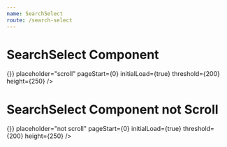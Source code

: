 ```yaml
---
name: SearchSelect
route: /search-select
---
```



# SearchSelect Component

<Playground>
  <SearchSelect
    style={{width: 180}}
    asyncSearch={() => {}}
    placeholder="scroll"
    pageStart={0}
    initialLoad={true}
    threshold={200}
    height={250}
  />
</Playground>

# SearchSelect Component not Scroll

<Playground>
  <SearchSelect
    isScroll={false}
    style={{width: 180}}
    asyncSearch={() => {}}
    placeholder="not scroll"
    pageStart={0}
    initialLoad={true}
    threshold={200}
    height={250}
  />
</Playground>
